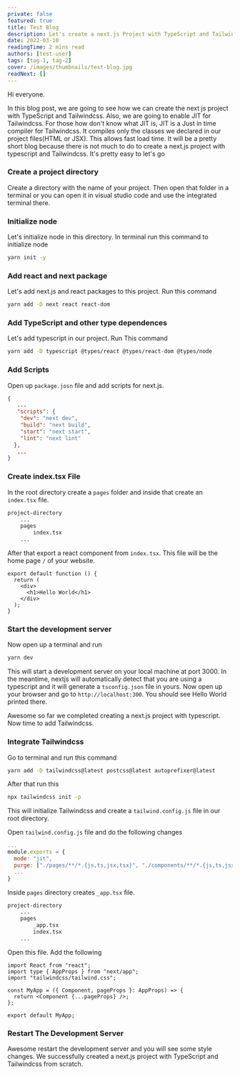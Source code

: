 ```yaml
---
private: false
featured: true
title: Test Blog
description: Let's create a next.js Project with TypeScript and Tailwindcss from scratch! In this blog post we are going to see how we can create the next.js project with
date: 2022-03-10
readingTime: 2 mins read
authors: [test-user]
tags: [tag-1, tag-2]
cover: /images/thumbnails/test-blog.jpg
readNext: []
---
```


Hi everyone.

In this blog post, we are going to see how we can create the next js project with TypeScript and Tailwindcss. Also, we are going to enable JIT for Tailwindcss. For those how don't know what JIT is, JIT is a Just in time compiler for Tailwindcss. It compiles only the classes we declared in our project files(HTML or JSX). This allows fast load time. It will be a pretty short blog because there is not much to do to create a next.js project with typescript and Tailwindcss. It's pretty easy to let's go

### Create a project directory

Create a directory with the name of your project. Then open that folder in a terminal or you can open it in visual studio code and use the integrated terminal there.

### Initialize node

Let's initialize node in this directory. In terminal run this command to initialize node

```bash
yarn init -y
```

### Add react and next package

Let's add next.js and react packages to this project. Run this command

```bash
yarn add -D next react react-dom
```

### Add TypeScript and other type dependences

Let's add typescript in our project. Run This command

```bash
yarn add -D typescript @types/react @types/react-dom @types/node
```

### Add Scripts

Open up `package.josn` file and add scripts for next.js.

```json filename="package.json"
{
   ...
   "scripts": {
    "dev": "next dev",
    "build": "next build",
    "start": "next start",
    "lint": "next lint"
  },
   ...
}
```

### Create index.tsx File

In the root directory create a `pages` folder and inside that create an `index.tsx` file.

```bash
project-directory
    ...
    pages
        index.tsx
    ...
```

After that export a react component from `index.tsx`. This file will be the home page `/` of your website.

```tsx filename="pages/index.tsx"
export default function () {
  return (
    <div>
      <h1>Hello World</h1>
    </div>
  );
}
```

### Start the development server

Now open up a terminal and run

```bash
yarn dev
```

This will start a development server on your local machine at port 3000. In the meantime, nextjs will automatically detect that you are using a typescript and it will generate a `tsconfig.json` file in yours. Now open up your browser and go to `http://localhost:300`. You should see Hello World printed there.

Awesome so far we completed creating a next.js project with typescript. Now time to add Tailwindcss.

### Integrate Tailwindcss

Go to terminal and run this command

```bash
yarn add -D tailwindcss@latest postcss@latest autoprefixer@latest
```

After that run this

```bash
npx tailwindcss init -p
```

This will initialize Tailwindcss and create a `tailwind.config.js` file in our root directory.

Open `tailwind.config.js` file and do the following changes

```js filename="tailwind.config.js"
...
module.exports = {
  mode: "jit",
  purge: ["./pages/**/*.{js,ts,jsx,tsx}", "./components/**/*.{js,ts,jsx,tsx}"],
  ...
}
```

Inside `pages` directory creates `_app.tsx` file.

```bash
project-directory
    ...
    pages
        _app.tsx
        index.tsx
    ...
```

Open this file. Add the following

```tsx filename="pages/_app.tsx"
import React from "react";
import type { AppProps } from "next/app";
import "tailwindcss/tailwind.css";

const MyApp = ({ Component, pageProps }: AppProps) => {
  return <Component {...pageProps} />;
};

export default MyApp;
```

### Restart The Development Server

Awesome restart the development server and you will see some style changes.
We successfully created a next.js project with TypeScript and Tailwindcss from scratch.

